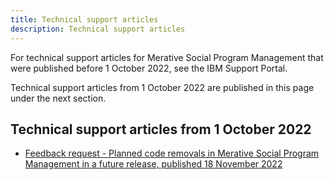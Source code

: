 ```yaml
---
title: Technical support articles
description: Technical support articles
---
```


For technical support articles for Merative Social Program Management that were published before 1 October 2022, see the IBM Support Portal.

Technical support articles from 1 October 2022 are published in this page under the next section.

## Technical support articles from 1 October 2022

* [Feedback request - Planned code removals in Merative Social Program Management in a future release, published 18 November 2022](/pdf/supportarticles/spmfeedbackplannedcoderemovalsfuturerelease.pdf)

